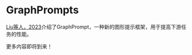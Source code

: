 # GraphPrompts

[Liu等人，2023](https://arxiv.org/abs/2302.08043)介绍了GraphPrompt，一种新的图形提示框架，用于提高下游任务的性能。

更多内容即将到来！